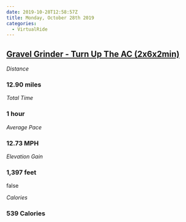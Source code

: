 ```yaml
---
date: 2019-10-28T12:58:57Z
title: Monday, October 28th 2019
categories:
  - VirtualRide
---
```

## [Gravel Grinder - Turn Up The AC (2x6x2min)](https://www.strava.com/activities/2823600428)

_Distance_

### 12.90 miles

_Total Time_

### 1 hour

_Average Pace_

### 12.73 MPH

_Elevation Gain_

### 1,397 feet

false

_Calories_

### 539 Calories